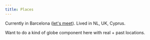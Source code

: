 ```yaml
---
title: Places
---
```


Currently in Barcelona ([let's meet](https://x.com/nikitavoloboev)). Lived in NL, UK, Cyprus.

Want to do a kind of globe component here with real + past locations.
